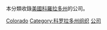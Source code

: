 {{Commons category|Companies based in Colorado}}
本分類收錄[[美國|美國]][[科羅拉多州|科羅拉多州]]的公司。

[[Category:美國各州公司|Colorado]]
[[Category:科罗拉多州组织|Category:科罗拉多州组织]]
[[Category:科羅拉多州經濟|公司]]